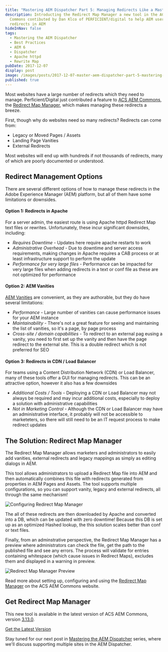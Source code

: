 ```yaml
---
title: "Mastering AEM Dispatcher Part 5: Managing Redirects Like a Master"
description: Introducting the Redirect Map Manager a new tool in the ACS AEM
  Commons contibuted by Dan Klco of PERFICIENT/digital to help AEM user manage
  redirects in AEM
hideInNav: false
tags:
  - Mastering the AEM Dispatcher
  - Best Practices
  - AEM 6
  - Dispatcher
  - Apache httpd
  - Rewrite Map
pubDate: 2017-12-07
display: post
image: /images/posts/2017-12-07-master-aem-dispatcher-part-5-mastering-redirects/mastering.jpg
published: true
---
```


 Most websites have a large number of redirects which they need to manage. Perficient/Digital just contributed a feature to [ACS AEM Commons](https://adobe-consulting-services.github.io/acs-aem-commons), the [Redirect Map Manager](https://adobe-consulting-services.github.io/acs-aem-commons/features/redirect-map-manager/index.html), which makes managing these redirects a breeze. 

 First, though why do websites need so many redirects? Redirects can come from:

* Legacy or Moved Pages / Assets
* Landing Page Vanities
* External Redirects

 Most websites will end up with hundreds if not thousands of redirects, many of which are poorly documented or understood.

## Redirect Management Options

 There are several different options of how to manage these redirects in the Adobe Experience Manager (AEM) platform, but all of them have some limitations or downsides.

#### Option 1: Redirects in Apache

 For a server admin, the easiest route is using Apache httpd Redirect Map text files or rewrites. Unfortunately, these incur significant downsides, including:

* _Requires Downtime_ \- Updates here require apache restarts to work
* _Administrative Overhead_ \- Due to downtime and server access requirements, making changes in Apache requires a CAB process or at least infrastructure support to perform the update
* _Performance for very large files_ \- Performance can be impacted for very large files when adding redirects in a text or conf file as these are not optimized for performance

#### Option 2: AEM Vanities

[AEM Vanities](https://helpx.adobe.com/experience-manager/kb/vanity-urls.html) are convenient, as they are authorable, but they do have several limitations:

* _Performance_ \- Large number of vanities can cause performance issues for your AEM instance
* _Maintainability_ \- There's not a great feature for seeing and maintaining the list of vanities, so it's a page, by page process
* _Cross-site / domain capabilities_ \- To redirect to an external pag eusing a vanity, you need to first set up the vanity and then have the page redirect to the external site. This is a double redirect which is not preferred for SEO

#### Option 3: Redirects in CDN / Load Balancer

 For teams using a Content Distribution Network (CDN) or Load Balancer, many of these tools offer a GUI for managing redirects. This can be an attractive option, however it also has a few downsides

* _Additional Costs / Tools_ \- Deploying a CDN or Load Balancer may not always be required and may incur additional costs, especially to deploy a solution with administrative capabilities
* _Not in Marketing Control_ \- Although the CDN or Load Balancer may have an administrative interface, it probably will not be accessible to marketeters, so there will still need to be an IT request process to make redirect updates

## The Solution: Redirect Map Manager

The Redirect Map Manager allows marketers and administrators to easily add vanities, external redirects and legacy mappings as simply as editing dialogs in AEM.

This tool allows administrators to upload a Redirect Map file into AEM and then automatically combines this file with redirects generated from properties in AEM Pages and Assets. The tool supports multiple configurations, so you can support vanity, legacy and external redirects, all through the same mechanism!

![Configuring Redirect Map Manager](/images/posts/2017-12-07-master-aem-dispatcher-part-5-mastering-redirects/configuring-redirect-map-manager.jpg)

 The all of these redirects are then downloaded by Apache and converted into a DB, which can be updated with zero downtime! Because this DB is set up as an optimized Hashed lookup, the this solution scales better than conf or text files.

 Finally, from an adminstrative perspective, the Redirect Map Manager has a preview where administrators can check the file, get the path to the published file and see any errors. The process will validate for entries containing whitespace (which cause issues in Redirect Maps), excludes them and displayed in a warning in preview.

![Redirect Map Manager Preview](/images/posts/2017-12-07-master-aem-dispatcher-part-5-mastering-redirects/report.jpg)

Read more about setting up, configuring and using the [Redirect Map Manager](https://adobe-consulting-services.github.io/acs-aem-commons/features/redirect-map-manager/index.html) on the ACS AEM Commons website.

## Get Redirect Map Manager

 This new tool is available in the latest version of ACS AEM Commons, version [3.13.0](https://github.com/Adobe-Consulting-Services/acs-aem-commons/releases/tag/acs-aem-commons-3.13.0).

[ Get the Latest Version](https://github.com/Adobe-Consulting-Services/acs-aem-commons/releases) 

Stay tuned for our next post in [Mastering the AEM Dispatcher](https://blogs.perficient.com/adobe/tag/mastering-the-aem-dispatcher/) series, where we'll discuss supporting multiple sites in the AEM Dispatcher.
